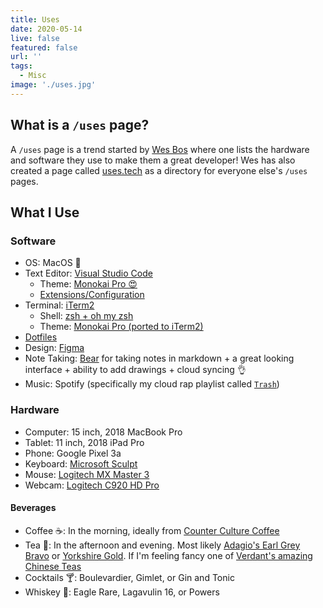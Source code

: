 ```yaml
---
title: Uses
date: 2020-05-14
live: false
featured: false
url: ''
tags:
  - Misc
image: './uses.jpg'
---
```


## What is a `/uses` page?

A `/uses` page is a trend started by [Wes Bos](https://wesbos.com/uses) where one lists the hardware and software they use to make them a great developer! Wes has also created a page called [uses.tech](uses.tech) as a directory for everyone else's `/uses` pages.

## What I Use

### Software

- OS: MacOS 🍎
- Text Editor: [Visual Studio Code](https://code.visualstudio.com/)
  - Theme: [Monokai Pro 😍](https://monokai.pro/)
  - [Extensions/Configuration](https://gist.github.com/dylansheffer/d66d00cdee9bcf6de140a5134b18b3b4)
- Terminal: [iTerm2](https://www.iterm2.com/)
  - Shell: [zsh + oh my zsh](https://ohmyz.sh/)
  - Theme: [Monokai Pro (ported to iTerm2)](https://github.com/dylansheffer/MonokaiPro-iTerm)
- [Dotfiles](https://github.com/dylansheffer/dotfiles)
- Design: [Figma](http://figma.com/)
- Note Taking: [Bear](https://bear.app/) for taking notes in markdown + a great looking interface + ability to add drawings + cloud syncing 👌
- Music: Spotify (specifically my cloud rap playlist called [`Trash`](https://open.spotify.com/playlist/1RJpwd0zCqB912MZeI6MPg?si=H2NJmqw8SYCFhBVwqxjFHw))

### Hardware

- Computer: 15 inch, 2018 MacBook Pro
- Tablet: 11 inch, 2018 iPad Pro
- Phone: Google Pixel 3a
- Keyboard: [Microsoft Sculpt](https://www.nytimes.com/wirecutter/reviews/comfortable-ergo-keyboard/)
- Mouse: [Logitech MX Master 3](https://www.logitech.com/en-us/product/mx-master-3)
- Webcam: [Logitech C920 HD Pro](https://www.logitech.com/en-us/product/hd-pro-webcam-c920)

#### Beverages

- Coffee ☕: In the morning, ideally from [Counter Culture Coffee](https://counterculturecoffee.com/)
- Tea 🍵: In the afternoon and evening. Most likely [Adagio's Earl Grey Bravo](https://www.adagio.com/black/earl_grey_bravo.html) or [Yorkshire Gold](https://www.yorkshiretea.com/our-teas). If I'm feeling fancy one of [Verdant's amazing Chinese Teas](https://verdanttea.com/)
- Cocktails 🍸: Boulevardier, Gimlet, or Gin and Tonic
- Whiskey 🥃: Eagle Rare, Lagavulin 16, or Powers
